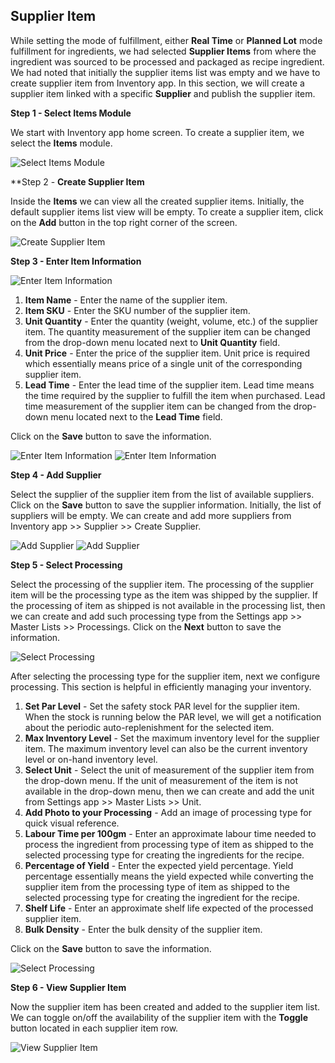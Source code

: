 ## Supplier Item

While setting the mode of fulfillment, either **Real Time** or **Planned Lot** mode fulfillment for ingredients, we had selected **Supplier Items** from where the ingredient was sourced to be processed and packaged as recipe ingredient. We had noted that initially the supplier items list was empty and we have to create supplier item from Inventory app. In this section, we will create a supplier item linked with a specific **Supplier** and publish the supplier item.

**Step 1 - Select Items Module**

We start with Inventory app home screen. To create a supplier item, we select the **Items** module.

![Select Items Module](/images/inventory/supplier-items/Step1.png "Select Items Module")

**Step 2 - **Create Supplier Item**

Inside the **Items** we can view all the created supplier items. Initially, the default supplier items list view will be empty. To create a supplier item, click on the **Add** button in the top right corner of the screen.

![Create Supplier Item](/images/inventory/supplier-items/Step2.png "Create Supplier Item")

**Step 3 - Enter Item Information**

![Enter Item Information](/images/inventory/supplier-items/Step3.0.png "Enter Item Information")

1. **Item Name** - Enter the name of the supplier item.
2. **Item SKU** - Enter the SKU number of the supplier item.
3. **Unit Quantity** - Enter the quantity (weight, volume, etc.) of the supplier item. The quantity measurement of the supplier item can be changed from the drop-down menu located next to **Unit Quantity** field.
4. **Unit Price** - Enter the price of the supplier item. Unit price is required which essentially means price of a single unit of the corresponding supplier item.
5. **Lead Time** - Enter the lead time of the supplier item. Lead time means the time required by the supplier to fulfill the item when purchased. Lead time measurement of the supplier item can be changed from the drop-down menu located next to the **Lead Time** field.

Click on the **Save** button to save the information.

![Enter Item Information](/images/inventory/supplier-items/Step3.1.png "Enter Item Information")
![Enter Item Information](/images/inventory/supplier-items/Step3.2.png "Enter Item Information")

**Step 4 - Add Supplier**

Select the supplier of the supplier item from the list of available suppliers. Click on the **Save** button to save the supplier information. Initially, the list of suppliers will be empty. We can create and add more suppliers from Inventory app >> Supplier >> Create Supplier.

![Add Supplier](/images/inventory/supplier-items/Step4.1.png "Add Supplier")
![Add Supplier](/images/inventory/supplier-items/Step4.2.png "Add Supplier")

**Step 5 - Select Processing**

Select the processing of the supplier item. The processing of the supplier item will be the processing type as the item was shipped by the supplier. If the processing of item as shipped is not available in the processing list, then we can create and add such processing type from the Settings app >> Master Lists >> Processings. Click on the **Next** button to save the information.

![Select Processing](/images/inventory/supplier-items/Step5.0.png "Select Processing")

After selecting the processing type for the supplier item, next we configure processing.  This section is helpful in efficiently managing your inventory.

1. **Set Par Level** - Set the safety stock PAR level for the supplier item. When the stock is running below the PAR level, we will get a notification about the periodic auto-replenishment for the selected item.
2. **Max Inventory Level** - Set the maximum inventory level for the supplier item. The maximum inventory level can also be the current inventory level or on-hand inventory level.
3. **Select Unit** - Select the unit of measurement of the supplier item from the drop-down menu. If the unit of measurement of the item is not available in the drop-down menu, then we can create and add the unit from Settings app >> Master Lists >> Unit.
4. **Add Photo to your Processing** - Add an image of processing type for quick visual reference.
5. **Labour Time per 100gm** - Enter an approximate labour time needed to process the ingredient from processing type of item as shipped to the selected processing type for creating the ingredients for the recipe.
6. **Percentage of Yield** - Enter the expected yield percentage. Yield percentage essentially means the yield expected while converting the supplier item from the processing type of item as shipped to the selected processing type for creating the ingredient for the recipe.
7. **Shelf Life** - Enter an approximate shelf life expected of the processed supplier item.
8. **Bulk Density** - Enter the bulk density of the supplier item.

Click on the **Save** button to save the information.

![Select Processing](/images/inventory/supplier-items/Step5.1.png "Select Processing")

**Step 6 - View Supplier Item**

Now the supplier item has been created and added to the supplier item list. We can toggle on/off the availability of the supplier item with the **Toggle** button located in each supplier item row.

![View Supplier Item](/images/inventory/supplier-items/Step6.png "View Supplier Item")
